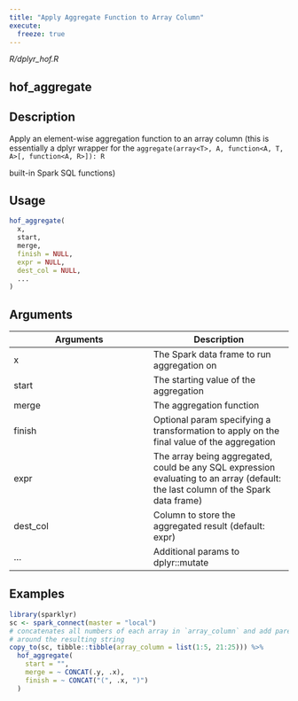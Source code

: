 ```yaml
---
title: "Apply Aggregate Function to Array Column"
execute:
  freeze: true
---
```


*R/dplyr_hof.R*

## hof_aggregate

## Description

Apply an element-wise aggregation function to an array column (this is essentially a dplyr wrapper for the `aggregate(array<T>, A, function<A, T, A>[, function<A, R>]): R`

built-in Spark SQL functions) 


## Usage
```r
hof_aggregate( 
  x, 
  start, 
  merge, 
  finish = NULL, 
  expr = NULL, 
  dest_col = NULL, 
  ... 
) 
```

## Arguments
|Arguments|Description|
|---|---|
| x | The Spark data frame to run aggregation on |
| start | The starting value of the aggregation |
| merge | The aggregation function |
| finish | Optional param specifying a transformation to apply on the final value of the aggregation |
| expr | The array being aggregated, could be any SQL expression evaluating to an array (default: the last column of the Spark data frame) |
| dest_col | Column to store the aggregated result (default: expr) |
| ... | Additional params to dplyr::mutate |





## Examples
```r
library(sparklyr) 
sc <- spark_connect(master = "local") 
# concatenates all numbers of each array in `array_column` and add parentheses 
# around the resulting string 
copy_to(sc, tibble::tibble(array_column = list(1:5, 21:25))) %>% 
  hof_aggregate( 
    start = "", 
    merge = ~ CONCAT(.y, .x), 
    finish = ~ CONCAT("(", .x, ")") 
  ) 
```


